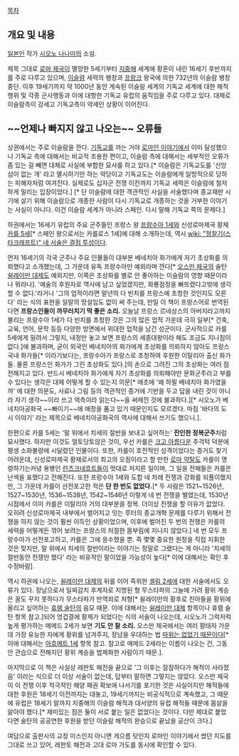 [[목차]]

== 개요 및 내용 ==
[[일본인]] 작가 [[시오노 나나미]]의 소설.

제목 그대로 [[로마 제국]]이 멸망한 5세기부터 [[지중해]] 세계에 황혼이 내린 16세기 후반까지를 주로 다루고 있으며, [[이슬람]] 세력의 팽창과 [[프랑크]] 왕국에 의한 732년의 이슬람 팽창 중단. 이후 19세기까지 약 1000년 동안 계속된 이슬람 세계의 기독교 세계에 대한 해적행위 및 각종 군사행동과 이에 대항한 기독교 유럽의 움직임을 주로 다루고 있다. 대체로 이슬람측이 강세고 기독교측이 약세인 상황이 이어진다.

== ~~언제나 빠지지 않고 나오는~~ 오류들 ==
상권에서는 주로 이슬람을 깐다. [[기독교]]를 까는 거야 [[로마인 이야기]]에서 이미 달성했으니 기독교 측에 대해서는 비교적 조용한 편이고, 이슬람 측에 대해서는 세부적인 오류가 좀 있는 걸 빼면 대체로 사실에 부합한 묘사를 하고 있다.[* 이슬람은 기독교도를 '신앙심이 없는 개' 라고 멸시하기만 하는 악당이고 기독교도는 이슬람에게 일방적으로 당하는 피해자처럼 여겨진다. 실제로도 십자군 전쟁 이전까지 기독교 세력은 이슬람에 철저하게 밀리는 입장이었다.] [* 단 이슬람에 대한 객관적인 사실을 서술했다며 종교재판 시기에 살기 위해 이슬람으로 개종한 사람이 다시 기독교로 개종하는 것을 거부한 이야기는 사실이 아니다. 이건 이슬람 세계가 아니라 스페인. 다시 말해 기독교 쪽의 문제다.]

하권에서는 16세기 유럽의 주요 군주들인 프랑스 왕 [[프랑수아 1세]]와 신성로마제국 황제 [[카를 5세]][* 스페인 왕으로서는 카를로스 1세]에 대해 소개하는데, 역시 [[wiki: "정찰기(스타크래프트)" 네 서술은 결점 투성이다]].

먼저 16세기의 각국 군주나 주요 인물들이 대부분 베네치아 화가에게 자기 초상화를 의뢰했다고 소개했는데, 그 가운데 유독 프랑수아만 예외라며 깐다[* [[오스만 제국]]의 술탄 [[쉴레이만 대제]]도 예외지만, 이쪽은 초상화를 별로 안 좋아하는 이슬람의 영향 때문이라나 뭐라나]. '예술의 후원자로 역사에 남고 싶었겠지만, 화룡점정을 빠뜨렸다고밖에 생각할 수 없다.'라거나 '그의 업적이라면 말년의 다 빈치를 프랑스에 초청한 것인지도 모른다' 라는 식의 표현을 일말의 망설임도 없이 써 주는데, 만일 이 책이 프랑스어로 번역된다면 '''프랑스인들이 까무러치기 딱 좋은 소리.''' 오늘날 프랑스 르네상스의 아버지라고까지 불리는 프랑수아 1세가 다 빈치를 초청한 것은 그의 많은 업적 가운데 극히 일부[* 건축, 교육, 언어, 문학 등등 다양한 방면에서 위대한 업적을 남긴 성군이다. 군사적으로 카를 5세에게 밀려서 그렇지, 내정만 놓고 보면 프랑스의 세종대왕이라 해도 조금도 지나침이 없다.]에 불과하며, 굳이 외국인 베네치아의 화가에게 초상화를 의뢰하지 않아도 프랑스 국내 화가들[* 이라기보다는, 프랑수아가 프랑스로 초청하여 후원한 이탈리아 출신 화가들. 물론 프랑스인 화가가 그린 초상화도 있다.]의 손으로 그려진 그의 초상화는 여러 점 전해지고 있다. 반드시 베네치아 화가에게 자기 초상화를 의뢰해야만 문화군주라고 부를 수 있다는 생각은 대체 어떻게 할 수 있는지 의문[* 애초에 '왜 하필 베네치아 화가였을까' 에 대한 의문도, 사료나 그림 등의 객관적인 증거에 기반을 두고 답을 내린 것이 아니라 자기 생각~~이라 쓰고 억측이라 읽는다~~을 써제낀 것에 불과하다.][* 시오노가 베네치아공화국 ~~빠이기~~에 애정을 품고 있기 때문인지도 모르겠다. 마침 '바다의 도시 이야기' 라는 제목으로 베네치아공화국의 역사에 대해서 쓰기도 했으니.].

한편으로 카를 5세는 '말 위에서 치세의 절반을 보내고 싶어하는' '''잔인한 정복군주'''처럼 묘사했다. 하지만 이것도 얼토당토않은 것이, 우선 카를은 [[크고 아름다운]] 주걱턱 덕분에 평생 소화불량에 시달렸던 인물이다. 또한, 카를이 호전적인 성격이었다는 증거도 찾기 어려운데, 신성로마제국 황제로서의 최고의 오점이라고 할 만한 [[로마 약탈]]도 카를이 명령하기는커녕 용병인 [[란츠크네흐트]]들이 멋대로 저지른 일이며, 그 일을 전해들은 카를은 난색을 표했다고 전해진다. 또한 프랑수아 1세와 도합 네 차례 전쟁과 강화를 되풀이했지만, 그 가운데 카를이 선전포고한 적은 '''단 한 번도 없었다.'''[* 두 사람은 1521~1526년, 1527~1530년, 1536~1538년, 1542~1546년 이렇게 네 번 전쟁을 벌였는데, 1530년 시점에서 이미 카를은 이탈리아 거의 대부분을 정복. 더이상 전쟁을 할 이유가 없었다. 오히려 신성로마제국 내부에서 벌어지고 잇는 루터의 종교개혁 문제를 다루기 위해서 전쟁을 하지 않는 것이 훨씬 이득인 상황이었으며, 이후에 벌어진 두 번의 전쟁은 카를의 세력을 어떻게든 꺾어 보려는 프랑스의 처절한 몸부림에 지나지 않았다.] 네 번 모두 프랑수아가 선전포고하고, 카를은 그에 응수했을 뿐. 즉 몇몇 중요한 원정을 직접 지휘한 것은 맞지만, 말 위에서 치세의 절반이라는 이야기는 정말로 그랬다는 게 아니라 '치세의 절반동안 전쟁만 했다' 라는 비유적인 말이었을 가능성이 높다[* 이에 대해서는 확인 후 수정바람].

역시 하권에 나오는, [[쉴레이만 대제]]의 뒤를 이어 즉위한 [[셀림 2세]]에 대한 서술에서도 오류가 있다. 장남으로서 일찌감치 후계자로 지명된 형 무스타파의 그늘에 가려 황위 계승은 꿈도 꾸지 못하다가 무스타파가 반역죄로 처형[* 쉴레이만의 황후로 친아들을 황위에 올리고 싶어하는 [[휴렘 술탄]]의 음모 때문. 이에 대해서는 [[쉴레이만 대제]] 항목이나 휴렘 술탄 항목 참고.]되어 엉겁결에 황제가 되었다는 식의 서술이 나오는데, 시오노가 그럭저럭 높게 평가하는 메메드 2세가 보면 '''기도 안 찰 소리.''' 오스만 제국에서는 여러 황태자 가운데 가장 유능한 자에게 황위를 넘겨주지, 장남을 우대하는 법 [[그런 거 없다|따위는 없었기 때문이다]][* 이에 대해서는 [[아흐메트 1세]] 항목 참고. 참고로 메메드 2세라는 이름이 나오는 건, 그동안 관습으로 전해지던 황위 계승을 법제화한 사람이기 때문.].

마지막으로 이 책은 사실상 레판토 해전을 끝으로 '그 이후는 잠잠하다가 해적이 사라졌음' 이라는 식으로 더 이상 서술이 없는데, 답부터 말하면 그렇지는 않았다. 오스만 제국이 이 전쟁 이후 적극적인 해양 패권 확보에 나서기를 포기한 것은 사실이지만 해적들에 대한 후원은 18세기 이전까지는 대놓고, 19세기까지는 비공식적으로 계속했고, 그 때문에 유럽은 18세기 말까지 지중해의 이슬람 해적과 대서양의 유럽 해적들 때문에 몸살을 앓아야 했다.[* 재미있는 점은 둘이 서로 붙는 일은 없었다는 것이다. 다만 제대로 붙었다면 술탄의 공공연한 후원을 받던 이슬람 해적의 완승으로 끝났을 공산이 크다.]

여담으로 출판사의 교정 미스인지 아니면 게으름 탓인지 로마인 이야기에서 썼던 지도를 그대로 쓰고 있어, 레판토 해전과 고대 로마 가도를 동시에 확인할 수 있다.
